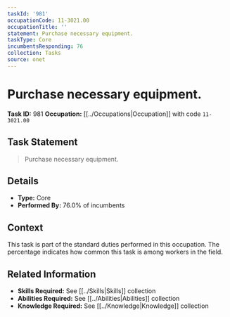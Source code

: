 ```yaml
---
taskId: '981'
occupationCode: 11-3021.00
occupationTitle: ''
statement: Purchase necessary equipment.
taskType: Core
incumbentsResponding: 76
collection: Tasks
source: onet
---
```

# Purchase necessary equipment.

**Task ID:** 981
**Occupation:** [[../Occupations|Occupation]] with code `11-3021.00`

## Task Statement

> Purchase necessary equipment.

## Details

- **Type:** Core
- **Performed By:** 76.0% of incumbents

## Context

This task is part of the standard duties performed in this occupation. The percentage indicates how common this task is among workers in the field.

## Related Information

- **Skills Required:** See [[../Skills|Skills]] collection
- **Abilities Required:** See [[../Abilities|Abilities]] collection
- **Knowledge Required:** See [[../Knowledge|Knowledge]] collection
